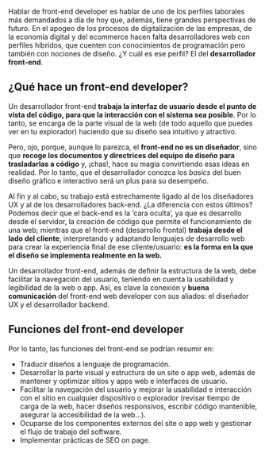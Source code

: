 Hablar de front-end developer es hablar de uno de los perfiles laborales más demandados a día de hoy que, además, tiene grandes perspectivas de futuro. En el apogeo de los procesos de digitalización de las empresas, de la economía digital y del ecommerce hacen falta desarrolladores web con perfiles híbridos, que cuenten con conocimientos de programación pero también con nociones de diseño. ¿Y cuál es ese perfil? El del **desarrollador front-end**.

**¿Qué hace un front-end developer?**
---

Un desarrollador front-end **trabaja la interfaz de usuario desde el punto de vista del código, para que la interacción con el sistema sea posible**. Por lo tanto, se encarga de la parte visual de la web (de todo aquello que puedes ver en tu explorador) haciendo que su diseño sea intuitivo y atractivo.

Pero, ojo, porque, aunque lo parezca, el **front-end no es un diseñador**, sino que **recoge los documentos y directrices del equipo de diseño para trasladarlas a código** y, ¡chas!, hace su magia convirtiendo esas ideas en realidad. Por lo tanto, que el desarrollador conozca los *basics* del buen diseño gráfico e interactivo será un plus para su desempeño.

Al fin y al cabo, su trabajo está estrechamente ligado al de los diseñadores UX y al de los desarrolladores back-end. ¿La diferencia con estos últimos? Podemos decir que el back-end es la ‘cara oculta’, ya que es desarrollo desde el servidor, la creación de código que permite el funcionamiento de una web; mientras que el front-end (desarrollo frontal) **trabaja desde el lado del cliente**, interpretando y adaptando lenguajes de desarrollo web para crear la experiencia final de ese cliente/usuario: **es la forma en la que el diseño se implementa realmente en la web.**

Un desarrollador front-end, además de definir la estructura de la web, debe facilitar la navegación del usuario, teniendo en cuenta la usabilidad y legibilidad de la web o app. Así, es clave la conexión y **buena comunicación** del front-end web developer con sus aliados: el diseñador UX y el desarrollador backend.

**Funciones del front-end developer**
---

Por lo tanto, las funciones del front-end se podrían resumir en:

- Traducir diseños a lenguaje de programación.
- Desarrollar la parte visual y estructura de un site o app web, además de mantener y optimizar sitios y apps web e interfaces de usuario.
- Facilitar la navegación del usuario y mejorar la usabilidad e interacción con el sitio en cualquier dispositivo o explorador (revisar tiempo de carga de la web, hacer diseños responsivos, escribir código mantenible, asegurar la accesibilidad de la web…).
- Ocuparse de los componentes externos del site o app web y gestionar el flujo de trabajo del software.
- Implementar prácticas de SEO on page.